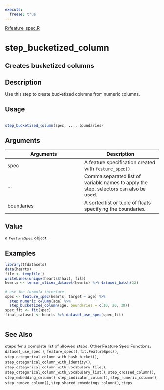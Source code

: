 ```yaml
---
execute:
  freeze: true
---
```


[R/feature_spec.R](https://github.com/rstudio/tfdatasets//blob/main/R/feature_spec.R#L1601) 

# step_bucketized_column

## Creates bucketized columns

## Description
 Use this step to create bucketized columns from numeric columns. 


## Usage
```r
 
step_bucketized_column(spec, ..., boundaries) 
```

## Arguments
|Arguments|Description|
|---|---|
| spec | A feature specification created with `feature_spec()`. |
| ... | Comma separated list of variable names to apply the step. selectors can also be used. |
| boundaries | A sorted list or tuple of floats specifying the boundaries. |



## Value
 a `FeatureSpec` object. 


## Examples
```r
 
library(tfdatasets) 
data(hearts) 
file <- tempfile() 
writeLines(unique(hearts$thal), file) 
hearts <- tensor_slices_dataset(hearts) %>% dataset_batch(32) 
 
# use the formula interface 
spec <- feature_spec(hearts, target ~ age) %>% 
  step_numeric_column(age) %>% 
  step_bucketized_column(age, boundaries = c(10, 20, 30)) 
spec_fit <- fit(spec) 
final_dataset <- hearts %>% dataset_use_spec(spec_fit) 
 
```

## See Also
 steps for a complete list of allowed steps.  Other Feature Spec Functions:  `dataset_use_spec()`, `feature_spec()`, `fit.FeatureSpec()`, `step_categorical_column_with_hash_bucket()`, `step_categorical_column_with_identity()`, `step_categorical_column_with_vocabulary_file()`, `step_categorical_column_with_vocabulary_list()`, `step_crossed_column()`, `step_embedding_column()`, `step_indicator_column()`, `step_numeric_column()`, `step_remove_column()`, `step_shared_embeddings_column()`, `steps` 

